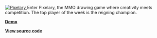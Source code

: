 
<a target="_blank" href="https://sh.reddit.com/r/Pixelary/">
  <img src={Pixelary} alt="Pixelary" style={{ width: '512px', borderRadius: '16px' }} />
</a>
Enter Pixelary, the MMO drawing game where creativity meets competition. The top player of the week is
the reigning champion.

**[Demo](https://sh.reddit.com/r/Pixelary/)**

**[View source code](https://github.com/reddit/devvit/tree/main/pixelary)**
